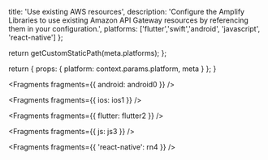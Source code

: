                   
  title: 'Use existing AWS resources',
  description: 'Configure the Amplify Libraries to use existing Amazon API Gateway resources by referencing them in your configuration.',
  platforms: ['flutter','swift','android', 'javascript', 'react-native']
};

  return getCustomStaticPath(meta.platforms);
};

  return {
    props: {
      platform: context.params.platform,
      meta
    }
  };
}
          



<Fragments fragments={{ android: android0 }} />


<Fragments fragments={{ ios: ios1 }} />


<Fragments fragments={{ flutter: flutter2 }} />


<Fragments fragments={{ js: js3 }} />


<Fragments fragments={{ 'react-native': rn4 }} />
